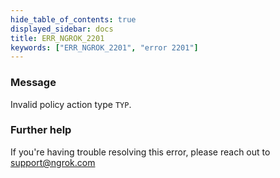```yaml
---
hide_table_of_contents: true
displayed_sidebar: docs
title: ERR_NGROK_2201
keywords: ["ERR_NGROK_2201", "error 2201"]
---
```


### Message

Invalid policy action type `TYP`.

### Further help

If you're having trouble resolving this error, please reach out to [support@ngrok.com](mailto:support@ngrok.com?subject=Help%20with%20ERR_NGROK_2201)
